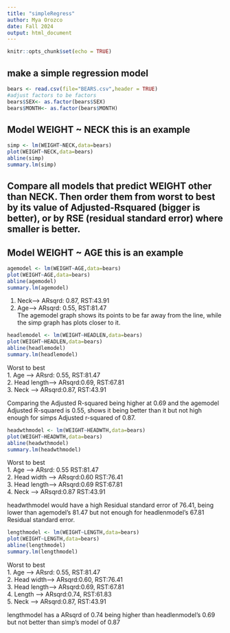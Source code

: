```yaml
---
title: "simpleRegress"
author: Mya Orozco
date: Fall 2024
output: html_document
---
```


```r
knitr::opts_chunk$set(echo = TRUE)
```

## make a simple regression model

```r
bears <- read.csv(file="BEARS.csv",header = TRUE)
#adjust factors to be factors
bears$SEX<- as.factor(bears$SEX)
bears$MONTH<- as.factor(bears$MONTH)
```

## Model WEIGHT ~ NECK  this is an example  

```r
simp <- lm(WEIGHT~NECK,data=bears)
plot(WEIGHT~NECK,data=bears)
abline(simp)
summary.lm(simp)
```


## Compare all models that predict WEIGHT other than NECK. Then order them from worst to best by its value of Adjusted-Rsquared (bigger is better), or by RSE (residual standard error) where smaller is better. 

## Model WEIGHT ~ AGE  this is an example  
 
```r
agemodel <- lm(WEIGHT~AGE,data=bears)
plot(WEIGHT~AGE,data=bears)
abline(agemodel)
summary.lm(agemodel)
```

1. Neck-->  ARsqrd: 0.87,  RST:43.91  
2. Age-->    ARsqrd: 0.55,  RST:81.47  
The agemodel graph shows its points to be far away from the line, while the simp graph has plots closer to it.

```r
headlemodel <- lm(WEIGHT~HEADLEN,data=bears)
plot(WEIGHT~HEADLEN,data=bears)
abline(headlemodel)
summary.lm(headlemodel)
```

Worst to best  
1. Age        -->   ARsrd: 0.55,        RST:81.47  
2. Head length-->    ARsqrd:0.69,        RST:67.81  
3. Neck       -->       ARsqrd:0.87,       RST:43.91  

Comparing the Adjusted R-squared being higher at 0.69 and the agemodel Adjusted R-squared is 0.55, shows it being better than it but not high enough for simps Adjusted r-squared of 0.87.


```r
headwthmodel <- lm(WEIGHT~HEADWTH,data=bears)
plot(WEIGHT~HEADWTH,data=bears)
abline(headwthmodel)
summary.lm(headwthmodel)
```

Worst to best  
1. Age        -->       ARsrd: 0.55        RST:81.47   
2. Head width -->       ARsqrd:0.60        RST:76.41  
3. Head length-->       ARsqrd:0.69        RST:67.81  
4. Neck       -->       ARsqrd:0.87        RST:43.91  

headwthmodel would have a high Residual standard error of 76.41, being lower than agemodel's 81.47 but not enough for headlenmodel's 67.81 Residual standard error.




```r
lengthmodel <- lm(WEIGHT~LENGTH,data=bears)
plot(WEIGHT~LENGTH,data=bears)
abline(lengthmodel)
summary.lm(lengthmodel)
```

Worst to best  
1. Age       -->      ARsrd: 0.55,       RST:81.47  
2. Head width-->      ARsqrd:0.60,       RST:76.41  
3. Head length-->     ARsqrd:0.69,       RST:67.81  
4. Length   -->       ARsqrd:0.74,       RST:61.83  
5. Neck     -->       ARsqrd:0.87,       RST:43.91  

lengthmodel has a ARsqrd of 0.74 being higher than headlenmodel's 0.69 but not better than simp's model of 0.87




